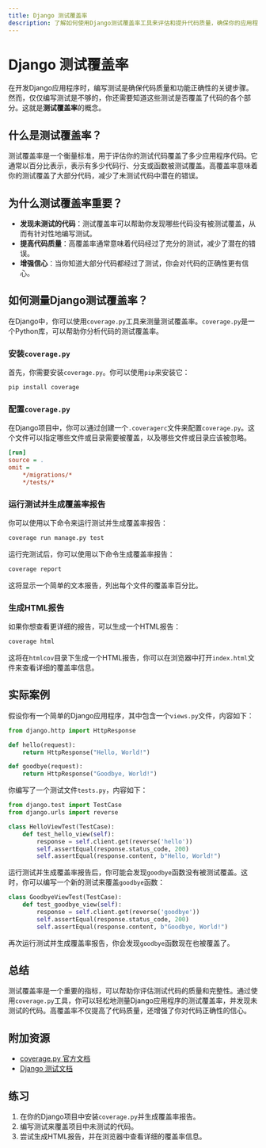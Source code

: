```yaml
---
title: Django 测试覆盖率
description: 了解如何使用Django测试覆盖率工具来评估和提升代码质量，确保你的应用程序经过充分测试。
---
```


# Django 测试覆盖率

在开发Django应用程序时，编写测试是确保代码质量和功能正确性的关键步骤。然而，仅仅编写测试是不够的，你还需要知道这些测试是否覆盖了代码的各个部分。这就是**测试覆盖率**的概念。

## 什么是测试覆盖率？

测试覆盖率是一个衡量标准，用于评估你的测试代码覆盖了多少应用程序代码。它通常以百分比表示，表示有多少代码行、分支或函数被测试覆盖。高覆盖率意味着你的测试覆盖了大部分代码，减少了未测试代码中潜在的错误。

## 为什么测试覆盖率重要？

- **发现未测试的代码**：测试覆盖率可以帮助你发现哪些代码没有被测试覆盖，从而有针对性地编写测试。
- **提高代码质量**：高覆盖率通常意味着代码经过了充分的测试，减少了潜在的错误。
- **增强信心**：当你知道大部分代码都经过了测试，你会对代码的正确性更有信心。

## 如何测量Django测试覆盖率？

在Django中，你可以使用`coverage.py`工具来测量测试覆盖率。`coverage.py`是一个Python库，可以帮助你分析代码的测试覆盖率。

### 安装`coverage.py`

首先，你需要安装`coverage.py`。你可以使用`pip`来安装它：

```bash
pip install coverage
```

### 配置`coverage.py`

在Django项目中，你可以通过创建一个`.coveragerc`文件来配置`coverage.py`。这个文件可以指定哪些文件或目录需要被覆盖，以及哪些文件或目录应该被忽略。

```ini
[run]
source = .
omit =
    */migrations/*
    */tests/*
```

### 运行测试并生成覆盖率报告

你可以使用以下命令来运行测试并生成覆盖率报告：

```bash
coverage run manage.py test
```

运行完测试后，你可以使用以下命令生成覆盖率报告：

```bash
coverage report
```

这将显示一个简单的文本报告，列出每个文件的覆盖率百分比。

### 生成HTML报告

如果你想查看更详细的报告，可以生成一个HTML报告：

```bash
coverage html
```

这将在`htmlcov`目录下生成一个HTML报告，你可以在浏览器中打开`index.html`文件来查看详细的覆盖率信息。

## 实际案例

假设你有一个简单的Django应用程序，其中包含一个`views.py`文件，内容如下：

```python
from django.http import HttpResponse

def hello(request):
    return HttpResponse("Hello, World!")

def goodbye(request):
    return HttpResponse("Goodbye, World!")
```

你编写了一个测试文件`tests.py`，内容如下：

```python
from django.test import TestCase
from django.urls import reverse

class HelloViewTest(TestCase):
    def test_hello_view(self):
        response = self.client.get(reverse('hello'))
        self.assertEqual(response.status_code, 200)
        self.assertEqual(response.content, b"Hello, World!")
```

运行测试并生成覆盖率报告后，你可能会发现`goodbye`函数没有被测试覆盖。这时，你可以编写一个新的测试来覆盖`goodbye`函数：

```python
class GoodbyeViewTest(TestCase):
    def test_goodbye_view(self):
        response = self.client.get(reverse('goodbye'))
        self.assertEqual(response.status_code, 200)
        self.assertEqual(response.content, b"Goodbye, World!")
```

再次运行测试并生成覆盖率报告，你会发现`goodbye`函数现在也被覆盖了。

## 总结

测试覆盖率是一个重要的指标，可以帮助你评估测试代码的质量和完整性。通过使用`coverage.py`工具，你可以轻松地测量Django应用程序的测试覆盖率，并发现未测试的代码。高覆盖率不仅提高了代码质量，还增强了你对代码正确性的信心。

## 附加资源

- [coverage.py 官方文档](https://coverage.readthedocs.io/)
- [Django 测试文档](https://docs.djangoproject.com/en/stable/topics/testing/)

## 练习

1. 在你的Django项目中安装`coverage.py`并生成覆盖率报告。
2. 编写测试来覆盖项目中未测试的代码。
3. 尝试生成HTML报告，并在浏览器中查看详细的覆盖率信息。

